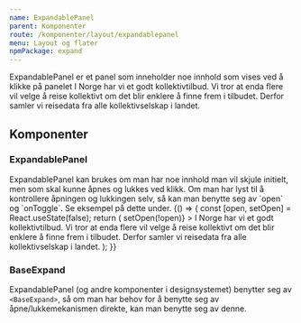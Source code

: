 ```yaml
---
name: ExpandablePanel
parent: Komponenter
route: /komponenter/layout/expandablepanel
menu: Layout og flater
npmPackage: expand
---
```



<PageHeader>
  ExpandablePanel er et panel som inneholder noe innhold som vises ved å klikke
  på panelet
</PageHeader>

<Playground>
  <ExpandablePanel title="Om Entur">
    I Norge har vi et godt kollektivtilbud. Vi tror at enda flere vil velge å
    reise kollektivt om det blir enklere å finne frem i tilbudet. Derfor samler
    vi reisedata fra alle kollektivselskap i landet.
  </ExpandablePanel>
</Playground>

## Komponenter

### ExpandablePanel

<ImportStatement imports="ExpandablePanel" />
<Props of={ExpandablePanel} />
ExpandablePanel kan brukes om man har noe innhold man vil skjule initielt, men som skal kunne åpnes og lukkes ved klikk.
Om man har lyst til å kontrollere åpningen og lukkingen selv, så kan man benytte seg av `open` og `onToggle`.
Se eksempel på dette under.

<Playground>
  {() => {
    const [open, setOpen] = React.useState(false);
    return (
      <ExpandablePanel
        title="Om Entur"
        open={open}
        onToggle={() => setOpen(!open)}
      >
        I Norge har vi et godt kollektivtilbud. Vi tror at enda flere vil velge
        å reise kollektivt om det blir enklere å finne frem i tilbudet. Derfor
        samler vi reisedata fra alle kollektivselskap i landet.
      </ExpandablePanel>
    );
  }}
</Playground>

### BaseExpand

<ImportStatement imports="BaseExpand" />
<Props of={BaseExpand} />

ExpandablePanel (og andre komponenter i designsystemet) benytter seg av `<BaseExpand>`, så om man har behov for å benytte seg av åpne/lukkemekanismen direkte, kan man benytte seg av denne.

